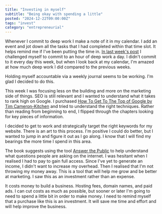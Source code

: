 ```yaml
---
title: "Investing in myself"
subtitle: "Being okay with spending a little"
posted: "2024-12-22T09:00:00Z"
tags: "invest"
category: "entrepreneurial"
---
```


Whenever I commit to deep work I make a note of it in my calendar. I add an event and jot down all the tasks that I had completed within that time slot. It helps remind me if I've been putting the time in. [In last week's post](https://www.galina.to/blog/carving-out-time) I challenged myself to commit to an hour of deep work a day. I didn't commit to it every day this week, but when I look back at my calendar, I'm amazed at how much deep work I did compared to the previous weeks.

Holding myself accountable via a weekly journal seems to be working. I'm glad I decided to do this.

This week I was focusing less on the building and more on the marketing side of things. SEO is still relevant and I wanted to understand what it takes to rank high on Google. I purchased [How To Get To The Top of Google by Tim Cameron-Kitchen](https://www.amazon.se/-/en/Tim-Cameron-Kitchen/dp/B0BW384QT8) and tried to understand the right techniques. Rather than reading from beginning to end, I flipped through the chapters looking for key pieces of information.

I decided to get to work and strategically target the right keywords for my website. There is an art to this process. I'm positive I could do better, but I wanted to jump in and figure it out as I go along. I know that I will find my bearings the more time I spend in this area.

The book suggests using the tool [Answer the Public](https://answerthepublic.com) to help understand what questions people are asking on the internet. I was hesitant when I realised I had to pay to gain full access. Since I've yet to generate an income, I didn't want to increase my overhead. Then I realised that I'm not throwing my money away. This is a tool that will help me grow and be better at marketing. I saw this as an investment rather than an expense.

It costs money to build a business. Hosting fees, domain names, and paid ads. I can cut costs as much as possible, but sooner or later I'm going to need to spend a little bit in order to make money. I need to remind myself that a purchase like this is an investment. It will save me time and effort and will help improve the business.
